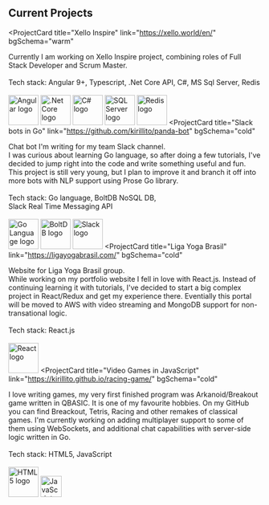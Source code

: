 ## Current Projects

<ProjectCard
  title="Xello Inspire"
  link="https://xello.world/en/"
  bgSchema="warm"
>
  Currently I am working on Xello Inspire project, combining roles of Full Stack Developer and Scrum Master.<br /><br />
  Tech stack: Angular 9+, Typescript, .Net Core API, C#, MS Sql Server, Redis<br /><br />
  <img src="images/angular.svg" width="60px" alt="Angular logo" />
  <img src="images/net-core.svg" width="60px" alt=".Net Core logo" />
  <img src="images/c-sharp.png" width="60px" alt="C# logo" />
  <img src="images/sql-server.svg" width="60px" alt="SQL Server logo" />
  <img src="images/redis.svg" width="60px" alt="Redis logo" />
</ProjectCard>
<ProjectCard
  title="Slack bots in Go"
  link="https://github.com/kirillito/panda-bot"
  bgSchema="cold"
>
  Chat bot I'm writing for my team Slack channel.<br />
  I was curious about learning Go language, so after doing a few tutorials, I've decided to jump right into the code and write something useful and fun. 
  This project is still very young, but I plan to improve it and branch it off into more bots with NLP support using Prose Go library.<br /><br />
  Tech stack: Go language, BoltDB NoSQL DB, <br/>Slack Real Time Messaging API<br /><br />
  <img src="images/golang.svg" width="60px" alt="Go Language logo" />
  <img src="images/boltdb.png" width="60px" alt="BoltDB logo" />
  <img src="images/slack.svg" width="60px" alt="Slack logo" />
</ProjectCard>
<ProjectCard
  title="Liga Yoga Brasil"
  link="https://ligayogabrasil.com/"
  bgSchema="cold"
>
  Website for Liga Yoga Brasil group.<br />
  While working on my portfolio website I fell in love with React.js. Instead of continuing learning it with tutorials, I've decided to start a big complex project in React/Redux and get my experience there. Eventially this portal will be moved to AWS with video streaming and MongoDB support for non-transational logic.<br /><br />
  Tech stack: React.js<br /><br />
  <img src="images/react.svg" width="60px" alt="React logo" />
</ProjectCard>
<ProjectCard
  title="Video Games in JavaScript"
  link="https://kirillito.github.io/racing-game/"
  bgSchema="cold"
>
  I love writing games, my very first finished program was Arkanoid/Breakout game written in QBASIC. It is one of my favourite hobbies.
  On my GitHub you can find Breackout, Tetris, Racing and other remakes of classical games. I'm currently working on adding multiplayer support to some of them using WebSockets, and additional chat capabilities with server-side logic written in Go.<br /><br />
  Tech stack: HTML5, JavaScript<br /><br />
  <img src="images/html5.svg" width="60px" alt="HTML5 logo" />
  <img src="images/javascript.svg" width="42px" alt="JavaScript logo" />
</ProjectCard>